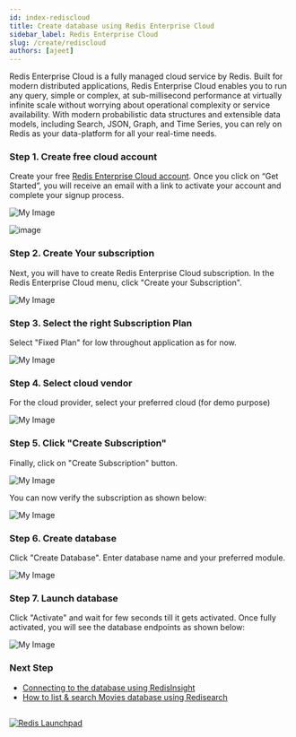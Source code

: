```yaml
---
id: index-rediscloud
title: Create database using Redis Enterprise Cloud
sidebar_label: Redis Enterprise Cloud
slug: /create/rediscloud
authors: [ajeet]
---
```

Redis Enterprise Cloud is a fully managed cloud service by Redis. Built for modern distributed applications, Redis Enterprise Cloud enables you to run any query, simple or complex, at sub-millisecond performance at virtually infinite scale without worrying about operational complexity or service availability. With modern probabilistic data structures and extensible data models, including Search, JSON, Graph, and Time Series, you can rely on Redis as your data-platform for all your real-time needs.


### Step 1. Create free cloud account

Create your free <a href="https://redis.com/try-free/" target="_blank" rel="noopener">Redis Enterprise Cloud account</a>. Once you click on “Get Started”, you will receive an email with a link to activate your account and complete your signup process.

![My Image](tryfree.png)

![image](images/deployment.png)


### Step 2. Create Your subscription

Next, you will have to create  Redis Enterprise Cloud subscription. In the Redis Enterprise Cloud menu, click "Create your Subscription". 

![My Image](images/create_subscription.png)


### Step 3. Select the right Subscription Plan

Select "Fixed Plan" for low throughout application as for now.

![My Image](images/select_subscription.png)

### Step 4.  Select cloud vendor
 
For the cloud provider, select your preferred cloud (for demo purpose)



![My Image](images/select_cloud.png)

### Step 5. Click "Create Subscription"

Finally, click on "Create Subscription" button.

![My Image](images/final_subscription.png)

You can now verify the subscription as shown below:

![My Image](images/Verify_subscription.png)

### Step 6. Create database

Click "Create Database". Enter database name and your preferred module.

![My Image](images/create_database.png)



### Step 7. Launch database

Click "Activate" and wait for few seconds till it gets activated. Once fully activated, you will see the database endpoints as shown below:

![My Image](images/launch_database.png)


### Next Step

- [Connecting to the database using RedisInsight](/explore/redisinsight/)
- [How to list & search Movies database using Redisearch](/howtos/moviesdatabase/getting-started/)

##

<div>
<a href="https://launchpad.redis.com" target="_blank" rel="noopener" className="link"> <img src="/img/launchpad.png"  className="thumb" loading="lazy" alt="Redis Launchpad" /></a>
</div>
